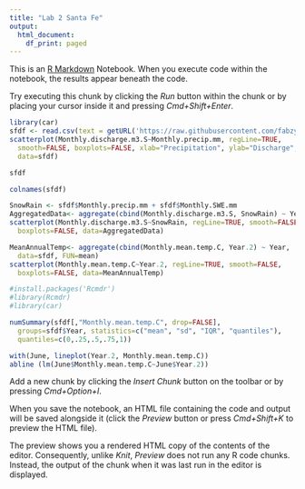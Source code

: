 ```yaml
---
title: "Lab 2 Santa Fe"
output:
  html_document:
    df_print: paged
---
```


This is an [R Markdown](http://rmarkdown.rstudio.com) Notebook. When you execute code within the notebook, the results appear beneath the code. 

Try executing this chunk by clicking the *Run* button within the chunk or by placing your cursor inside it and pressing *Cmd+Shift+Enter*. 

```r
library(car)
sfdf <- read.csv(text = getURL('https://raw.githubusercontent.com/fabzy4L/DATA_ANALYTICS/main/BIOSTATISTICS_COURSE_PROJECTS/SantaFe.csv'))
scatterplot(Monthly.discharge.m3.S~Monthly.precip.mm, regLine=TRUE, 
  smooth=FALSE, boxplots=FALSE, xlab="Precipitation", ylab="Discharge", 
  data=sfdf)
```


```r
sfdf
```


```r
colnames(sfdf)
```


```r
SnowRain <- sfdf$Monthly.precip.mm + sfdf$Monthly.SWE.mm
AggregatedData<- aggregate(cbind(Monthly.discharge.m3.S, SnowRain) ~ Year, data=sfdf, FUN=mean)
scatterplot(Monthly.discharge.m3.S~SnowRain, regLine=TRUE, smooth=FALSE, 
  boxplots=FALSE, data=AggregatedData)
```


```r
MeanAnnualTemp<- aggregate(cbind(Monthly.mean.temp.C, Year.2) ~ Year, 
  data=sfdf, FUN=mean)
scatterplot(Monthly.mean.temp.C~Year.2, regLine=TRUE, smooth=FALSE, 
  boxplots=FALSE, data=MeanAnnualTemp)
```


```r
#install.packages('Rcmdr')
#library(Rcmdr)
#library(car)
```


```r
numSummary(sfdf[,"Monthly.mean.temp.C", drop=FALSE], 
  groups=sfdf$Year, statistics=c("mean", "sd", "IQR", "quantiles"), 
  quantiles=c(0,.25,.5,.75,1))

```


```r
with(June, lineplot(Year.2, Monthly.mean.temp.C))
abline (lm(June$Monthly.mean.temp.C~June$Year.2))

```

Add a new chunk by clicking the *Insert Chunk* button on the toolbar or by pressing *Cmd+Option+I*.

When you save the notebook, an HTML file containing the code and output will be saved alongside it (click the *Preview* button or press *Cmd+Shift+K* to preview the HTML file). 

The preview shows you a rendered HTML copy of the contents of the editor. Consequently, unlike *Knit*, *Preview* does not run any R code chunks. Instead, the output of the chunk when it was last run in the editor is displayed.

